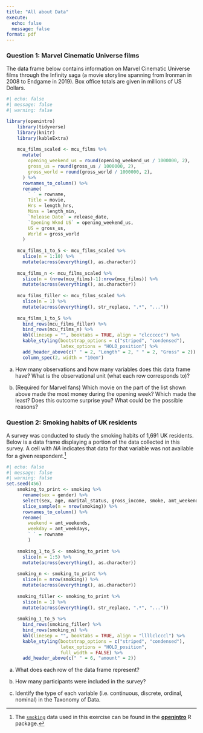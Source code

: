 ```yaml
---
title: "All about Data"
execute:
  echo: false
  message: false
format: pdf
---
```


### Question 1: Marvel Cinematic Universe films

The data frame below contains information on Marvel Cinematic Universe films through the Infinity saga (a movie storyline spanning from Ironman in 2008 to Endgame in 2019). 
Box office totals are given in millions of US Dollars.

```r
#| echo: false
#| message: false
#| warning: false

library(openintro)
    library(tidyverse)
    library(knitr)
    library(kableExtra)
    
    mcu_films_scaled <- mcu_films %>%
      mutate(
        opening_weekend_us = round(opening_weekend_us / 1000000, 2),
        gross_us = round(gross_us / 1000000, 2),
        gross_world = round(gross_world / 1000000, 2),
      ) %>%
      rownames_to_column() %>%
      rename(
        ` ` = rowname,
        Title = movie,
        Hrs = length_hrs,
        Mins = length_min,
        `Release Date` = release_date,
        `Opening Wknd US` = opening_weekend_us,
        US = gross_us,
        World = gross_world
      )
    
    mcu_films_1_to_5 <- mcu_films_scaled %>%
      slice(n = 1:10) %>%
      mutate(across(everything(), as.character))
    
    mcu_films_n <- mcu_films_scaled %>%
      slice(n = (nrow(mcu_films)-1):nrow(mcu_films)) %>%
      mutate(across(everything(), as.character))
    
    mcu_films_filler <- mcu_films_scaled %>%
      slice(n = 1) %>%
      mutate(across(everything(), str_replace, ".*", "..."))
    
    mcu_films_1_to_5 %>%
      bind_rows(mcu_films_filler) %>%
      bind_rows(mcu_films_n) %>%
      kbl(linesep = "", booktabs = TRUE, align = "clcccccc") %>%
      kable_styling(bootstrap_options = c("striped", "condensed"), 
                    latex_options = "HOLD_position") %>%
      add_header_above(c(" " = 2, "Length" = 2, " " = 2, "Gross" = 2)) %>%
      column_spec(2, width = "10em")

```

a. How many observations and how many variables does this data frame have? What is the observational unit (what each row corresponds to)?

b. (Required for Marvel fans) Which movie on the part of the list shown above made the most money during the opening week? Which made the least? Does this outcome surprise you? What could be the possible reasons?

### Question 2: Smoking habits of UK residents
A survey was conducted to study the smoking habits of 1,691 UK residents. Below is a data frame displaying a portion of the data collected in this survey. 
A cell with $NA$ indicates that data for that variable was not available for a given respondent.^[The [`smoking`](http://openintrostat.github.io/openintro/reference/smoking.html) data used in this exercise can be found in the [**openintro**](http://openintrostat.github.io/openintro) R package.] 

```r
#| echo: false
#| message: false
#| warning: false
set.seed(456)
    smoking_to_print <- smoking %>%
      rename(sex = gender) %>%
      select(sex, age, marital_status, gross_income, smoke, amt_weekends, amt_weekdays) %>%
      slice_sample(n = nrow(smoking)) %>%
      rownames_to_column() %>%
      rename(
        weekend = amt_weekends,
        weekday = amt_weekdays,
        ` ` = rowname
        )
    
    smoking_1_to_5 <- smoking_to_print %>%
      slice(n = 1:5) %>%
      mutate(across(everything(), as.character))
    
    smoking_n <- smoking_to_print %>%
      slice(n = nrow(smoking)) %>%
      mutate(across(everything(), as.character))
    
    smoking_filler <- smoking_to_print %>%
      slice(n = 1) %>%
      mutate(across(everything(), str_replace, ".*", "..."))
    
    smoking_1_to_5 %>%
      bind_rows(smoking_filler) %>%
      bind_rows(smoking_n) %>%
      kbl(linesep = "", booktabs = TRUE, align = "llllclcccl") %>%
      kable_styling(bootstrap_options = c("striped", "condensed"), 
                    latex_options = "HOLD_position",
                    full_width = FALSE) %>%
      add_header_above(c(" " = 6, "amount" = 2))
```
a. What does each row of the data frame represent?

b.  How many participants were included in the survey?

c.  Identify the type of each variable (i.e. continuous, discrete, ordinal, nominal) in the Taxonomy of Data.
    
